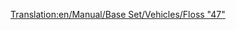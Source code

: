 [[Translation:en/Manual/Base Set/Vehicles/Floss "47"]]
{{es/Trenes|Imagen=[[File:en/Floss47.png]]
|Nombre=Floss "47"
|Precio=42.186 € (21.093 £)
|Velocidad=160 km/h (100 mph)
|Peso=112 t
|Potencia=2.580 CV (1.924 kW)
|Coste-anual=4.264 € (2.132 £)
|Diseño=1962
|Duración=22
|Capacidad=--
|Descripción=Ésta es la segunda locomotora diésel más potente y la que ya realmente cuenta con una potencia considerable para arrastrar trenes de mercancías pesados. Normalmente supone una revolución en el juego al desecharse las [[es/Manual/Base Set/Vehicles/SH "8P"|SH "8P"]] y [[es/Manual/Base Set/Vehicles/UU "37"|UU "37"]] (aunque esta última aparece poco antes y no se reemplaza tan rápido). Aparte, ya posee una velocidad máxima que la hace destacar en muchos aspectos.
|Vida-real=[http://en.wikipedia.org/wiki/British_Rail_Class_47 British Rail Class 47]
}}